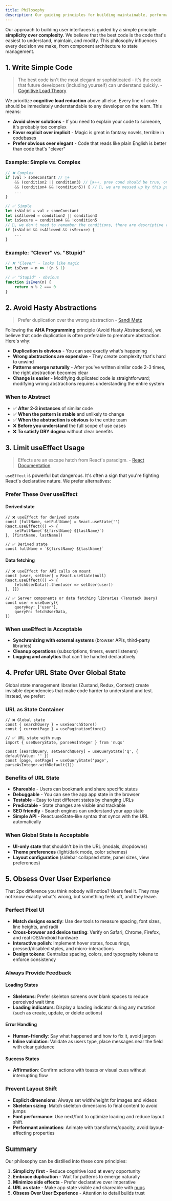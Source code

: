 ```yaml
---
title: Philosophy
description: Our guiding principles for building maintainable, performant, and beautiful user interfaces
---
```


Our approach to building user interfaces is guided by a simple principle: **simplicity over complexity**. We believe that the best code is the code that's easiest to understand, maintain, and modify. This philosophy influences every decision we make, from component architecture to state management.

## 1. Write Simple Code

> The best code isn't the most elegant or sophisticated - it's the code that future developers (including yourself) can understand quickly. - [Cognitive Load Theory](https://github.com/zakirullin/cognitive-load)

We prioritize **cognitive load reduction** above all else. Every line of code should be immediately understandable to any developer on the team. This means:

- **Avoid clever solutions** - If you need to explain your code to someone, it's probably too complex
- **Favor explicit over implicit** - Magic is great in fantasy novels, terrible in codebases
- **Prefer obvious over elegant** - Code that reads like plain English is better than code that's "clever"

### Example: Simple vs. Complex

```js
// ❌ Complex
if (val > someConstant // 🧠+
    && (condition2 || condition3) // 🧠+++, prev cond should be true, one of c2 or c3 has be true
    && (condition4 && !condition5)) { // 🤯, we are messed up by this point
    ...
}

// ✅ Simple
let isValid = val > someConstant
let isAllowed = condition2 || condition3
let isSecure = condition4 && !condition5
// 🧠, we don't need to remember the conditions, there are descriptive variables
if (isValid && isAllowed && isSecure) {
    ...
}
```

### Example: "Clever" vs. "Stupid"

```js
// ❌ "Clever" - looks like magic
let isEven = n => !(n & 1)

// ✅ "Stupid" - obvious
function isEven(n) {
    return n % 2 === 0
}
```

## 2. Avoid Hasty Abstractions

> Prefer duplication over the wrong abstraction - [Sandi Metz](https://kentcdodds.com/blog/aha-programming)

Following the **AHA Programming** principle (Avoid Hasty Abstractions), we believe that code duplication is often preferable to premature abstraction. Here's why:

- **Duplication is obvious** - You can see exactly what's happening
- **Wrong abstractions are expensive** - They create complexity that's hard to unwind
- **Patterns emerge naturally** - After you've written similar code 2-3 times, the right abstraction becomes clear
- **Change is easier** - Modifying duplicated code is straightforward; modifying wrong abstractions requires understanding the entire system

### When to Abstract

- ✅ **After 2-3 instances** of similar code
- ✅ **When the pattern is stable** and unlikely to change
- ✅ **When the abstraction is obvious** to the entire team
- ❌ **Before you understand** the full scope of use cases
- ❌ **To satisfy DRY dogma** without clear benefits

## 3. Limit useEffect Usage

> Effects are an escape hatch from React's paradigm. - [React Documentation](https://react.dev/learn/you-might-not-need-an-effect)

`useEffect` is powerful but dangerous. It's often a sign that you're fighting React's declarative nature. We prefer alternatives:

### Prefer These Over useEffect

#### Derived state

```tsx
// ❌ useEffect for derived state
const [fullName, setFullName] = React.useState('')
React.useEffect(() => {
    setFullName(`${firstName} ${lastName}`)
}, [firstName, lastName])

// ✅ Derived state
const fullName = `${firstName} ${lastName}`
```

#### Data fetching

```tsx
// ❌ useEffect for API calls on mount
const [user, setUser] = React.useState(null)
React.useEffect(() => {
    fetchUserData().then(user => setUser(user))
}, [])

// ✅ Server components or data fetching libraries (Tanstack Query)
const user = useQuery({
    queryKey: ['user'],
    queryFn: fetchUserData,
})
```

### When useEffect is Acceptable

- **Synchronizing with external systems** (browser APIs, third-party libraries)
- **Cleanup operations** (subscriptions, timers, event listeners)
- **Logging and analytics** that can't be handled declaratively

## 4. Prefer URL State Over Global State

Global state management libraries (Zustand, Redux, Context) create invisible dependencies that make code harder to understand and test. Instead, we prefer:

### URL as State Container

```tsx
// ❌ Global state
const { searchQuery } = useSearchStore()
const { currentPage } = usePaginationStore()

// ✅ URL state with nuqs
import { useQueryState, parseAsInteger } from 'nuqs'

const [searchQuery, setSearchQuery] = useQueryState('q', { defaultValue: '' })
const [page, setPage] = useQueryState('page', parseAsInteger.withDefault(1))
```

### Benefits of URL State

- **Shareable** - Users can bookmark and share specific states
- **Debuggable** - You can see the app app state in the browser
- **Testable** - Easy to test different states by changing URLs
- **Predictable** - State changes are visible and trackable
- **SEO friendly** - Search engines can understand your app state
- **Simple API** - React.useState-like syntax that syncs with the URL automatically

### When Global State is Acceptable

- **UI-only state** that shouldn't be in the URL (modals, dropdowns)
- **Theme preferences** (light/dark mode, color schemes)
- **Layout configuration** (sidebar collapsed state, panel sizes, view preferences)

## 5. Obsess Over User Experience

That 2px difference you think nobody will notice? Users feel it. They may not know exactly what's wrong, but something feels off, and they leave.

### Perfect Pixel UI

- **Match designs exactly**: Use dev tools to measure spacing, font sizes, line heights, and radii
- **Cross-browser and device testing**: Verify on Safari, Chrome, Firefox, and real iOS/Android hardware
- **Interactive polish**: Implement hover states, focus rings, pressed/disabled styles, and micro-interactions
- **Design tokens**: Centralize spacing, colors, and typography tokens to enforce consistency

### Always Provide Feedback

#### Loading States

- **Skeletons**: Prefer skeleton screens over blank spaces to reduce perceived wait time
- **Loading indicators**: Display a loading indicator during any mutation (such as create, update, or delete actions)

#### Error Handling

- **Human-friendly**: Say what happened and how to fix it, avoid jargon
- **Inline validation**: Validate as users type, place messages near the field with clear guidance

#### Success States

- **Affirmation**: Confirm actions with toasts or visual cues without interrupting flow

### Prevent Layout Shift

- **Explicit dimensions**: Always set width/height for images and videos
- **Skeleton sizing**: Match skeleton dimensions to final content to avoid jumps
- **Font performance**: Use next/font to optimize loading and reduce layout shift.
- **Performant animations**: Animate with transforms/opacity, avoid layout-affecting properties

## Summary

Our philosophy can be distilled into these core principles:

1. **Simplicity first** - Reduce cognitive load at every opportunity
2. **Embrace duplication** - Wait for patterns to emerge naturally
3. **Minimize side effects** - Prefer declarative over imperative
4. **URL as state** - Make app state visible and shareable with [nuqs](https://nuqs.47ng.com/)
5. **Obsess Over User Experience** - Attention to detail builds trust
